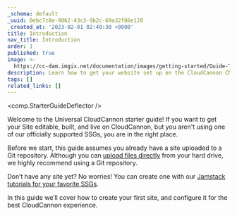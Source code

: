 ```yaml
---
_schema: default
_uuid: 0ebc7c8e-9062-43c3-9b2c-69a32f86e120
_created_at: '2023-02-01 02:40:30 +0000'
title: Introduction
nav_title: Introduction
order: 1
published: true
image: >-
  https://cc-dam.imgix.net/documentation/images/getting-started/Guide-Thumbnails/CloudCannon-Getting-Started-Thumbnail-Universal.png
description: Learn how to get your website set up on the CloudCannon CMS.
tags: []
related_links: []
---
```

<comp.StarterGuideDeflector />

Welcome to the Universal CloudCannon starter guide! If you want to get your Site editable, built, and live on CloudCannon, but you aren't using one of our officially supported SSGs, you are in the right place.

Before we start, this guide assumes you already have a site uploaded to a Git repository. Although you can <a href="https://cloudcannon.com/documentation/articles/create-a-site-with-direct-upload/" target="_blank" rel="noopener">upload files directly</a> from your hard drive, we highly recommend using a Git repository.

Don’t have any site yet? No worries! You can create one with our <a href="https://cloudcannon.com/tutorials/" target="_blank" rel="noopener">Jamstack tutorials for your favorite SSGs</a>.

In this guide we’ll cover how to create your first site, and configure it for the best CloudCannon experience.